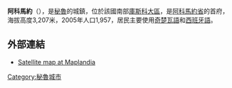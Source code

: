 '''阿科馬約'''（{{lang-es|Acomayo}}），是[[秘魯|秘魯]]的城鎮，位於該國南部[[庫斯科大區|庫斯科大區]]，是[[阿科馬約省|阿科馬約省]]的首府，海拔高度3,207米，2005年人口1,957，居民主要使用[[奇楚瓦語|奇楚瓦語]]和[[西班牙語|西班牙語]]。

==外部連結==
*[http://www.maplandia.com/peru/cuzco/acomayo/acomayo/ Satellite map at Maplandia]

{{Coord|13|55|00|S|71|40|52|W|region:PE_type:city|display=title}}

{{Peru-geo-stub}}
[[Category:秘魯城市|Category:秘魯城市]]